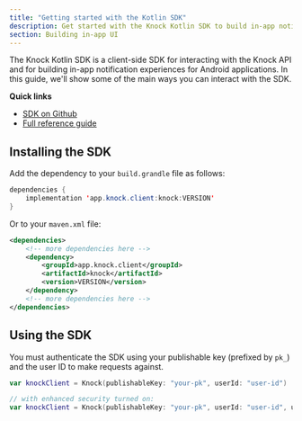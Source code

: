 ```yaml
---
title: "Getting started with the Kotlin SDK"
description: Get started with the Knock Kotlin SDK to build in-app notification experiences.
section: Building in-app UI
---
```


The Knock Kotlin SDK is a client-side SDK for interacting with the Knock API and for building in-app notification experiences for Android applications. In this guide, we'll show some of the main ways you can interact with the SDK.

**Quick links**

- [SDK on Github](https://github.com/knocklabs/knock-kotlin)
- [Full reference guide](/in-app-ui/android/reference)

## Installing the SDK

Add the dependency to your `build.grandle` file as follows:

```java
dependencies {
    implementation 'app.knock.client:knock:VERSION'
}
```

Or to your `maven.xml` file:

```xml
<dependencies>
    <!-- more dependencies here -->
    <dependency>
        <groupId>app.knock.client</groupId>
        <artifactId>knock</artifactId>
        <version>VERSION</version>
    </dependency>
    <!-- more dependencies here -->
</dependencies>
```

## Using the SDK

You must authenticate the SDK using your publishable key (prefixed by `pk_`) and the user ID to make requests against.

```kotlin
var knockClient = Knock(publishableKey: "your-pk", userId: "user-id")

// with enhanced security turned on:
var knockClient = Knock(publishableKey: "your-pk", userId: "user-id", userToken: "your-user-token")
```
